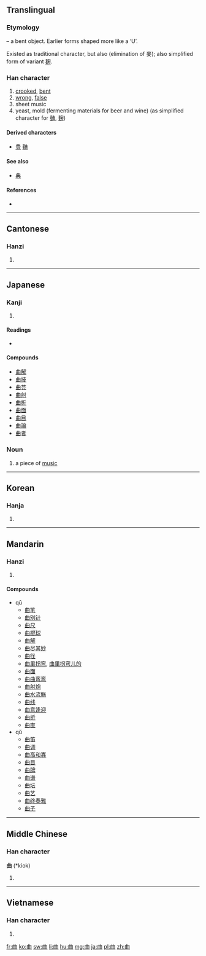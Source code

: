 {{also|麹|麯|典}}
==Translingual==
{{stroke order}}
{{zh-forms|曲|曲[[麯]][[麹]]}}

===Etymology===
{{liushu|i}} – a bent object. Earlier forms shaped more like a ‘U’.

Existed as traditional character, but also {{Han simp|麯|f=麥|t=&nbsp;}} (elimination of 麥); also simplified form of variant [[麹]].

===Han character===
{{Han char|rn=73|rad=曰|as=02|sn=6|four=5560<sub>0</sub>|canj=廿田 (TW), X廿田 (XTW)}}

# [[crook]]ed, [[bent]]
# [[wrong]], [[false]]
# sheet music
# yeast, mold (fermenting materials for beer and wine) (as simplified character for [[麯]], [[麹]])

====Derived characters====
{{rfc-header|Derived characters|lang=mul}}
* [[豊]] [[麯]]

====See also====
* [[典]] <!-- Unrelated, but current form similar -->

====References====
* {{Han ref|kx=0502.020|dkj=14280|dj=0873.040|hdz=21484.020|uh=66F2|ud=26354|bh=A6B1|bd=42673}}

----

==Cantonese==

===Hanzi===
{{yue-hanzi|jyut=|y=kuk1}}

# {{defn|lang=yue|sort=曰02}}

----

==Japanese==

===Kanji===
{{ja-kanji|grade=3|rs=曰02}}

# {{defn|lang=ja|sort=曰02}}

====Readings====
* {{ja-readings|on=[[きょく]] (kyoku)|kun=[[まがる]] (magaru), [[まげる]] (mageru), [[くま]] (kuma)}}

====Compounds====
* [[曲解]]
* [[曲技]]
* [[曲芸]]
* [[曲射]]
* [[曲折]]
* [[曲面]]
* [[曲目]]
* [[曲論]]
* [[曲者]]

===Noun===
{{ja-noun|k|hira=きょく|rom=kyoku}}

# a piece of [[music]]

----

==Korean==

===Hanja===
{{ko-hanja|hangeul=곡|eumhun=|rv=gok|mr=kok|y=kok}}

# {{defn|lang=ko|sort=曰02}}

----

==Mandarin==

===Hanzi===
{{cmn-hanzi|pin=[[qū]] ([[qu1]]), [[qǔ]] ([[qu3]])|wg=ch'ü<sup>1</sup>, ch'ü<sup>3</sup>}}

# {{defn|lang=cmn|sort=曰02}}

====Compounds====
* qū
** [[曲笔]]
** [[曲别针]]
** [[曲尺]]
** [[曲棍球]]
** [[曲解]]
** [[曲尽其妙]]
** [[曲径]]
** [[曲里拐弯]], [[曲里拐弯儿的]]
** [[曲面]]
** [[曲曲弯弯]]
** [[曲射炮]]
** [[曲水流觞]]
** [[曲线]]
** [[曲意逢迎]]
** [[曲折]]
** [[曲直]]
* qǔ
** [[曲笛]]
** [[曲调]]
** [[曲高和寡]]
** [[曲目]]
** [[曲牌]]
** [[曲谱]]
** [[曲坛]]
** [[曲艺]]
** [[曲终奏雅]]
** [[曲子]]

----

==Middle Chinese==

===Han character===
'''曲''' (*kiok)<!--note: asterisk indicates that this character appears more than four times in the Tang Dynasty corpus of literature-->

# {{defn|Middle Chinese|sort=曰02}}

----

==Vietnamese==

===Han character===
{{vi-hantu|khúc|rs=曰02}}

# {{defn|lang=vi|sort=曰02}}

[[fr:曲]]
[[ko:曲]]
[[sw:曲]]
[[li:曲]]
[[hu:曲]]
[[mg:曲]]
[[ja:曲]]
[[pl:曲]]
[[zh:曲]]